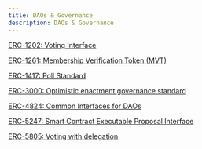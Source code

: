 ```yaml
---
title: DAOs & Governance
description: DAOs & Governance
---
```


[ERC-1202: Voting Interface](https://eips.ethereum.org/EIPS/eip-1202)

[ERC-1261: Membership Verification Token (MVT)](https://eips.ethereum.org/EIPS/eip-1261)

[ERC-1417: Poll Standard](https://eips.ethereum.org/EIPS/eip-1417)

[ERC-3000: Optimistic enactment governance standard](https://eips.ethereum.org/EIPS/eip-3000)

[ERC-4824: Common Interfaces for DAOs](https://eips.ethereum.org/EIPS/eip-4824)

[ERC-5247: Smart Contract Executable Proposal Interface](https://eips.ethereum.org/EIPS/eip-5247)

[ERC-5805: Voting with delegation](https://eips.ethereum.org/EIPS/eip-5805)

